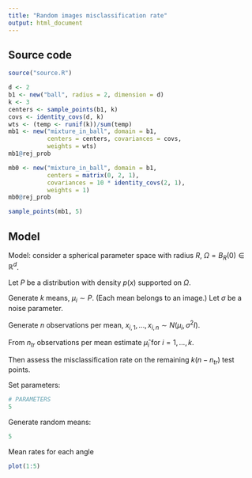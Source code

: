 ```yaml
---
title: "Random images misclassification rate"
output: html_document
---
```


## Source code

```r
source("source.R")

d <- 2
b1 <- new("ball", radius = 2, dimension = d)
k <- 3
centers <- sample_points(b1, k)
covs <- identity_covs(d, k)
wts <- (temp <- runif(k))/sum(temp)
mb1 <- new("mixture_in_ball", domain = b1,
           centers = centers, covariances = covs,
           weights = wts)
mb1@rej_prob

mb0 <- new("mixture_in_ball", domain = b1,
           centers = matrix(0, 2, 1),
           covariances = 10 * identity_covs(2, 1),
           weights = 1)
mb0@rej_prob

sample_points(mb1, 5)
```

## Model

Model: consider a spherical parameter space with radius $R$, $\Omega = B_R(0) \in \mathbb{R}^d$.

Let $P$ be a distribution with density $p(x)$ supported on $\Omega$.

Generate $k$ means, $\mu_i \sim P$. (Each mean belongs to an image.)  Let $\sigma$ be a noise parameter.

Generate $n$ observations per mean, $x_{i, 1},..., x_{i, n} \sim N(\mu_i, \sigma^2 I)$.

From $n_{tr}$ observations per mean estimate $\hat{\mu}_i$ for $i = 1,..., k$.

Then assess the misclassification rate on the remaining $k(n-n_{tr})$ test points.

Set parameters:

```r
# PARAMETERS
5
```

Generate random means:

```r
5
```

Mean rates for each angle
```r
plot(1:5)
```

